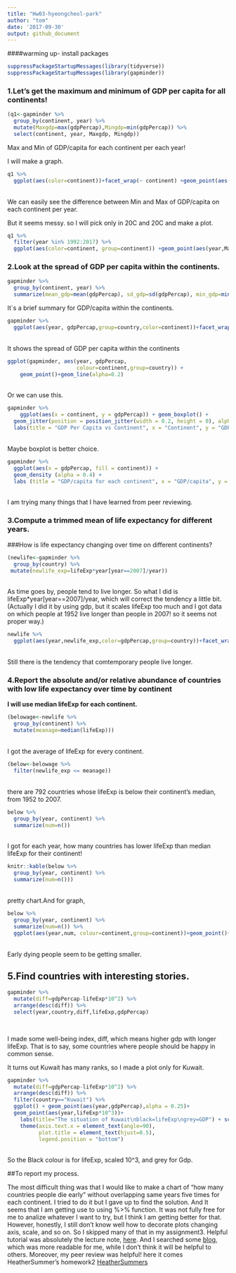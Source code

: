 ```yaml
---
title: "Hw03-hyeongcheol-park"
author: "tom"
date: '2017-09-30'
output: github_document
---
```

####warming up- install packages
```r
suppressPackageStartupMessages(library(tidyverse))
suppressPackageStartupMessages(library(gapminder))
```



### 1.Let's get the maximum and minimum of GDP per capita for all continents!

```r
(q1<-gapminder %>% 
  group_by(continent, year) %>% 
  mutate(Maxgdp=max(gdpPercap),Mingdp=min(gdpPercap)) %>% 
  select(continent, year, Maxgdp, Mingdp))
```
Max and Min of GDP/capita for each continent per each year!

I will make a graph.

```r
q1 %>% 
  ggplot(aes(color=continent))+facet_wrap(~ continent) +geom_point(aes(year,Maxgdp))+geom_point(aes(year,Mingdp))+scale_y_continuous("Max and Min")
```
  <br />We can easily see the difference between Min and Max of GDP/capita on each continent per year.

 But it seems messy. so I will pick only in 20C and 20C and make a plot.
 
```r
q1 %>% 
  filter(year %in% 1992:2017) %>% 
  ggplot(aes(color=continent, group=continent)) +geom_point(aes(year,Maxgdp))+geom_point(aes(year,Mingdp))+scale_y_continuous("Max and Min")
```
 

### 2.Look at the spread of GDP per capita within the continents.

```r
gapminder %>% 
  group_by(continent, year) %>% 
  summarize(mean_gdp=mean(gdpPercap), sd_gdp=sd(gdpPercap), min_gdp=min(gdpPercap),max_gdp=max(gdpPercap),median_gdp=median(gdpPercap))
```
It`s a brief summary for GDP/capita within the continents.





```r
gapminder %>% 
  ggplot(aes(year, gdpPercap,group=country,color=continent))+facet_wrap( ~ continent) +geom_point()+geom_line()
```
 <br /> It shows the spread of GDP per capita within the continents
```r
ggplot(gapminder, aes(year, gdpPercap,
                      colour=continent,group=country)) +
    geom_point()+geom_line(alpha=0.2)
```
  <br />Or we can use this.


```r
gapminder %>%
    ggplot(aes(x = continent, y = gdpPercap)) + geom_boxplot() + 
  geom_jitter(position = position_jitter(width = 0.2, height = 0), alpha = 0.3, size = 2.5, colour = "green") +
  labs(title = "GDP Per Capita vs Continent", x = "Continent", y = "GDP Per capita" )
```
 <br /> Maybe boxplot is better choice.
 
```r
gapminder %>%
  ggplot(aes(x = gdpPercap, fill = continent)) +
  geom_density (alpha = 0.4) +
  labs (title = "GDP/capita for each continent", x = "GDP/capita", y = "Density")
```
  <br /> I am trying many things that I have learned from peer reviewing.
 
### 3.Compute a trimmed mean of life expectancy for different years. 
###How is life expectancy changing over time on different continents?
```r
(newlife<-gapminder %>% 
  group_by(country) %>% 
 mutate(newlife_exp=lifeExp*year[year==2007]/year))
```
 <br /> As time goes by, people tend to live longer. So what I did is lifeExp*year[year==2007]/year, which will correct the tendency a little bit.
(Actually I did it by using gdp, but it scales lifeExp too much and I got data on which people at 1952 live longer than people in 2007! so it seems not proper way.)

```r
newlife %>% 
  ggplot(aes(year,newlife_exp,color=gdpPercap,group=country))+facet_wrap(~ continent)+geom_point()+geom_line()
```

  <br />Still there is the tendency that comtemporary people live longer.






### 4.Report the absolute and/or relative abundance of countries with low life expectancy over time by continent

**I will use median lifeExp for each continent.**



```r
(belowage<-newlife %>% 
  group_by(continent) %>% 
  mutate(meanage=median(lifeExp)))
```
  <br />I got the average of lifeExp for every continent.

```r
(below<-belowage %>% 
  filter(newlife_exp <= meanage))
```

<br />there are 792 countries whose lifeExp is below their continent's median, from 1952 to 2007.


```r
below %>% 
  group_by(year, continent) %>% 
  summarize(num=n())
```

<br />I got for each year, how many countries has lower lifeExp than median lifeExp for their continent!

```r

knitr::kable(below %>% 
  group_by(year, continent) %>% 
  summarize(num=n()))
```




<br />pretty chart.And for graph,

```r
below %>% 
  group_by(year, continent) %>% 
  summarize(num=n()) %>% 
  ggplot(aes(year,num, colour=continent,group=continent))+geom_point()+geom_line()+labs(y="number of countries", title="how many countries people die early")
```
<br /> Early dying people seem to be getting smaller. 



## 5.Find countries with interesting stories.
```r
gapminder %>% 
  mutate(diff=gdpPercap-lifeExp*10^2) %>% 
  arrange(desc(diff)) %>% 
  select(year,country,diff,lifeExp,gdpPercap)
  
  
```
I made some well-being index, diff, which means higher gdp with longer lifeExp. That is to say, some countries where people should be happy in common sense.

 It turns out Kuwait has many ranks, so I made a plot only for Kuwait.
```r
gapminder %>% 
  mutate(diff=gdpPercap-lifeExp*10^2) %>% 
  arrange(desc(diff)) %>% 
  filter(country=="Kuwait") %>% 
  ggplot() + geom_point(aes(year,gdpPercap),alpha = 0.25)+
  geom_point(aes(year,lifeExp*10^3))+
    labs(title="The situation of Kuwait\nblack=lifeExp\ngrey=GDP") + scale_y_continuous("GDP and lifeExp")+
    theme(axis.text.x = element_text(angle=90),
          plot.title = element_text(hjust=0.5),
          legend.position = "bottom")
```
<br /> So the Black colour is for lifeExp, scaled 10^3, and grey for Gdp.
 



##To report my process.

 The most difficult thing was that I would like to make a chart of "how many countries people die early" without overlapping same years five times for each continent. I tried to do it but I gave up to find the solution. 
  And It seems that I am getting use to using %>% function. It was not fully free for me to analize whatever I want to try, but I think I am getting better for that.
  However, honestly, I still don't know well how to decorate plots  changing axis, scale, and so on. So I skipped many of that in my assignment3.
  Helpful tutorial was absolutely the lecture note, [here](https://stat545.com/cm007-notes_and_exercises.html). And I searched some [blog](http://www.dodomira.com/2016/03/18/ggplot2-기초/), which was more readable for me, while I don't think it will be helpful to others. Moreover, my peer review was helpful! here it comes HeatherSummer's homework2 [HeatherSummers](https://github.com/heathersummers/STAT545-hw-Summers-Heather/blob/master/hw02/hw02.md)


